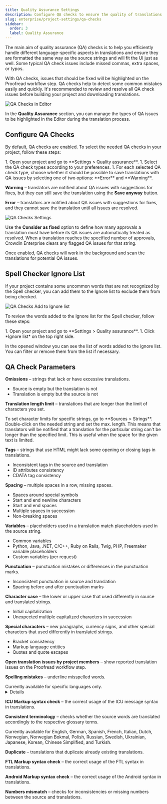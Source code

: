 ```yaml
---
title: Quality Assurance Settings
description: Configure QA checks to ensure the quality of translations
slug: enterprise/project-settings/qa-checks
sidebar:
  order: 3
  label: Quality Assurance
---
```



The main aim of quality assurance (QA) checks is to help you efficiently handle different language-specific aspects in translations and ensure they are formatted the same way as the source strings and will fit the UI just as well. Some typical QA check issues include missed commas, extra spaces, or typos.

With QA checks, issues that should be fixed will be highlighted on the Proofread workflow step. QA checks help to detect some common mistakes easily and quickly. It's recommended to review and resolve all QA check issues before building your project and downloading translations.

<Image src={qaChecksInEditor} alt="QA Checks in Editor" />

In the **Quality Assurance** section, you can manage the types of QA issues to be highlighted in the Editor during the translation process.

## Configure QA Checks

By default, QA checks are enabled. To select the needed QA checks in your project, follow these steps:

<Steps>
  1. Open your project and go to **Settings > Quality assurance**.
  1. Select the QA check types according to your preferences.
  1. For each selected QA check type, choose whether it should be possible to save translations with QA issues by selecting one of two options: **Error** and **Warning**.
</Steps>

**Warning** &ndash; translators are notified about QA issues with suggestions for fixes, but they can still save the translation using the **Save anyway** button.

**Error** &ndash; translators are notified about QA issues with suggestions for fixes, and they cannot save the translation until all issues are resolved.

<Image src={qaChecksSettings} alt="QA Checks Settings" class="width-2xl"/>

Use the **Consider as fixed** option to define how many approvals a translation must have before its QA issues are automatically treated as resolved. When a translation reaches the specified number of approvals, Crowdin Enterprise clears any flagged QA issues for that string.

Once enabled, QA checks will work in the background and scan the translations for potential QA issues.

<LinkCard
  title="Custom Quality Assurance Checks"
  description="Learn how to create custom QA checks."
  href="/enterprise/custom-qa-checks/"
/>

## Spell Checker Ignore List

If your project contains some uncommon words that are not recognized by the Spell checker, you can add them to the Ignore list to exclude them from being checked.

<Image src={qaChecksAddToIgnoreList} alt="QA Checks Add to Ignore list" />

To review the words added to the Ignore list for the Spell checker, follow these steps:

<Steps>
  1. Open your project and go to **Settings > Quality assurance**.
  1. Click *Ignore list* on the top right side.
</Steps>

In the opened window you can see the list of words added to the ignore list. You can filter or remove them from the list if necessary.

## QA Check Parameters

**Omissions** &ndash; strings that lack or have excessive translations.

- Source is empty but the translation is not
- Translation is empty but the source is not

**Translation length limit** &ndash; translations that are longer than the limit of characters you set.

<Aside type="tip">
  To set character limits for specific strings, go to **Sources > Strings**. Double-click on the needed string and set the max. length. This means that translators will be notified that a translation for the particular string can't be longer than the specified limit. This is useful when the space for the given text is limited.
</Aside>

**Tags** &ndash; strings that use HTML might lack some opening or closing tags in translations.

- Inconsistent tags in the source and translation
- ID attributes consistency
- CDATA tag consistency

**Spacing** &ndash; multiple spaces in a row, missing spaces.

- Spaces around special symbols
- Start and end newline characters
- Start and end spaces
- Multiple spaces in succession
- Non-breaking spaces

**Variables** &ndash; placeholders used in a translation match placeholders used in the source string.

- Common variables
- Python, Java, .NET, C/C++, Ruby on Rails, Twig, PHP, Freemaker variable placeholders
- Custom variables (per request)

**Punctuation** &ndash; punctuation mistakes or differences in the punctuation marks.

- Inconsistent punctuation in source and translation
- Spacing before and after punctuation marks

**Character case** &ndash; the lower or upper case that used differently in source and translated strings.

- Initial capitalization
- Unexpected multiple capitalized characters in succession

**Special characters** &ndash; new paragraphs, currency signs, and other special characters that used differently in translated strings.

- Bracket consistency
- Markup language entities
- Quotes and quote escapes

**Open translation issues by project members** &ndash; show reported translation issues on the Proofread workflow step.

**Spelling mistakes** &ndash; underline misspelled words.

<Aside type="caution" title="Limitations">
  Currently available for specific languages only.
  <details>
    <Include file="spellcheck-supported-languages.mdx" />
  </details>
</Aside>

**ICU Markup syntax check** &ndash; the correct usage of the ICU message syntax in translations.

**Consistent terminology** &ndash; checks whether the source words are translated accordingly to the respective glossary terms.

<Aside type="caution" title="Limitations">
  Currently available for English, German, Spanish, French, Italian, Dutch, Norwegian, Norwegian Bokmal, Polish, Russian, Swedish, Ukrainian, Japanese, Korean, Chinese Simplified, and Turkish.
</Aside>

**Duplicate** &ndash; translations that duplicate already existing translations.

**FTL Markup syntax check** &ndash; the correct usage of the FTL syntax in translations.

**Android Markup syntax check** &ndash; the correct usage of the Android syntax in translations.

**Numbers mismatch** &ndash; checks for inconsistencies or missing numbers between the source and translations.
